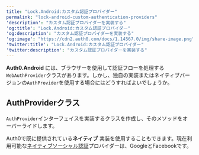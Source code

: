 ---
title: "Lock.Android:カスタム認証プロバイダー"
permalink: "lock-android-custom-authentication-providers"
'description': "カスタム認証プロバイダーを実装する"
'og:title': "Lock.Android:カスタム認証プロバイダー"
'og:description': "カスタム認証プロバイダーを実装する"
'og:image': "https://cdn2.auth0.com/docs/1.14567.0/img/share-image.png"
'twitter:title': "Lock.Android:カスタム認証プロバイダー"
'twitter:description': "カスタム認証プロバイダーを実装する"
---

**Auth0.Android** には、ブラウザーを使用して認証フローを処理する`WebAuthProvider`クラスがあります。しかし、独自の実装またはネイティブバージョンの`AuthProvider`を使用する場合にはどうすればよいでしょうか。

## AuthProviderクラス

`AuthProvider`インターフェイスを実装するクラスを作成し、そのメソッドをオーバーライドします。

Auth0で既に提供されている**ネイティブ** 実装を使用することもできます。現在利用可能な[ネイティブソーシャル認証](/ja-jp/libraries/lock-android/lock-android-native-social-authentication)プロバイダーは、GoogleとFacebookです。